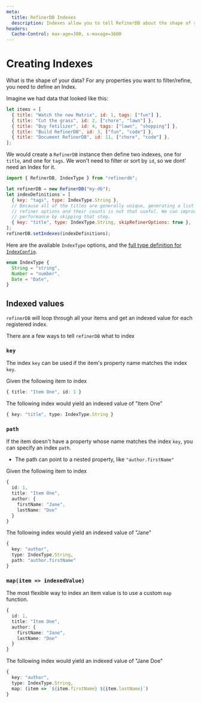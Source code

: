 ```yaml
---
meta:
  title: RefinerDB Indexes
  description: Indexes allow you to tell RefinerDB about the shape of your data.
headers:
  Cache-Control: max-age=300, s-maxage=3600
---
```


# Creating Indexes

What is the shape of your data? For any properties you want to filter/refine, you need to define an Index.

Imagine we had data that looked like this:

```javascript
let items = [
  { title: "Watch the new Matrix", id: 1, tags: ["fun"] },
  { title: "Cut the grass", id: 2, ["chore", "lawn"] },
  { title: "Buy fetilizer", id: 4, tags: ["lawn", "shopping"] },
  { title: "Build RefinerDB", id: 3, ["fun", "code"] },
  { title: "Document RefinerDB", id: 11, ["chore", "code"] },
];
```

We would create a `RefinerDB` instance then define two indexes, one for `title`, and one for `tags`. We won't need to filter or sort by `id`, so we dont' need an Index for it.

```javascript
import { RefinerDB, IndexType } from "refinerdb";

let refinerDB = new RefinerDB("my-db");
let indexDefinitions = [
  { key: "tags", type: IndexType.String },
  // Because all of the titles are generally unique, generating a list of
  // refiner options and their counts is not that useful. We can improve
  // performance by skipping that step.
  { key: "title", type: IndexType.String, skipRefinerOptions: true },
];
refinerDB.setIndexes(indexDefinitions);
```

Here are the available `IndexType` options, and the [full type definition for `IndexConfig`](/reference/core-api#indexconfig).

```typescript
enum IndexType {
  String = "string",
  Number = "number",
  Date = "Date",
}
```

## Indexed values

`refinerDB` will loop through all your items and get an indexed value for each registered index.

There are a few ways to tell `refinerDB` what to index

### `key`

The index `key` can be used if the item's property name matches the index `key`.

Given the following item to index

```ts
{ title: "Item One", id: 1 }
```

The following index would yield an indexed value of "Item One"

```ts
{ key: "title", type: IndexType.String }
```

### `path`

If the item doesn't have a property whose name matches the index `key`, you can specify an index `path`.

- The path can point to a nested property, like `"author.firstName"`

Given the following item to index

```ts
{
  id: 1,
  title: "Item One",
  author: {
    firstName: "Jane",
    lastName: "Doe"
  }
}
```

The following index would yield an indexed value of "Jane"

```ts
{
  key: "author",
  type: IndexType.String,
  path: "author.firstName"
}
```

### `map(item => indexedValue)`

The most flexible way to index an item value is to use a custom `map` function.

```ts
{
  id: 1,
  title: "Item One",
  author: {
    firstName: "Jane",
    lastName: "Doe"
  }
}
```

The following index would yield an indexed value of "Jane Doe"

```ts
{
  key: "author",
  type: IndexType.String,
  map: (item => `${item.firstName} ${item.lastName}`)
}
```
